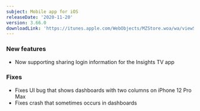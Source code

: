 ```yaml
---
subject: Mobile app for iOS
releaseDate: '2020-11-20'
version: 3.66.0
downloadLink: 'https://itunes.apple.com/WebObjects/MZStore.woa/wa/viewSoftware?id=594038638&mt=8'
---
```


### New features

* Now supporting sharing login information for the Insights TV app

### Fixes

* Fixes UI bug that shows dashboards with two columns on iPhone 12 Pro Max
* Fixes crash that sometimes occurs in dashboards
